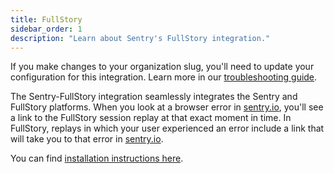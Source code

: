 ```yaml
---
title: FullStory
sidebar_order: 1
description: "Learn about Sentry's FullStory integration."
---
```


<Alert level="warning">

If you make changes to your organization slug, you'll need to update your configuration for this integration. Learn more in our [troubleshooting guide](/organization/integrations/troubleshooting).

</Alert>

The Sentry-FullStory integration seamlessly integrates the Sentry and FullStory platforms. When you look at a browser error in [sentry.io](https://sentry.io), you'll see a link to the FullStory session replay at that exact moment in time. In FullStory, replays in which your user experienced an error include a link that will take you to that error in [sentry.io](https://sentry.io).

You can find [installation instructions here](https://www.npmjs.com/package/@sentry/fullstory).
